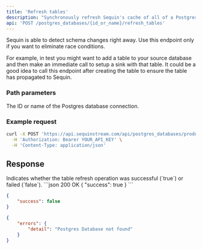 ```yaml
---
title: 'Refresh tables'
description: "Synchronously refresh Sequin's cache of all of a Postgres database's tables."
api: 'POST /postgres_databases/{id_or_name}/refresh_tables'
---
```


<Note>
  Sequin is able to detect schema changes right away. Use this endpoint only if you want to eliminate race conditions.
  
  For example, in test you might want to add a table to your source database and then make an immediate call to setup a sink with that table. It could be a good idea to call this endpoint after creating the table to ensure the table has propagated to Sequin.
</Note>

### Path parameters

<ParamField path="id_or_name" type="string" required>
  The ID or name of the Postgres database connection.
</ParamField>

### Example request

```bash curl
curl -X POST 'https://api.sequinstream.com/api/postgres_databases/production_rds/refresh_tables' \
  -H 'Authorization: Bearer YOUR_API_KEY' \
  -H 'Content-Type: application/json'
```

## Response

<ResponseField name="success" type="boolean">
  Indicates whether the table refresh operation was successful (`true`) or failed (`false`).
</ResponseField>

<ResponseExample>
```json 200 OK
{
    "success": true
}
```

```json 422 Unprocessable Entity
{
    "success": false
}
```

```json 404 Not Found
{
    "errors": {
        "detail": "Postgres Database not found"
    }
}
```
</ResponseExample>

